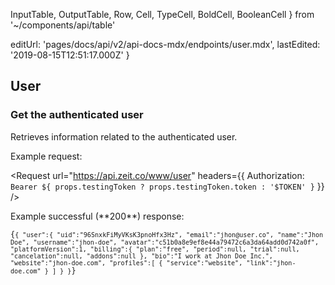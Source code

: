   InputTable,
  OutputTable,
  Row,
  Cell,
  TypeCell,
  BoldCell,
  BooleanCell
} from '~/components/api/table'

  editUrl: 'pages/docs/api/v2/api-docs-mdx/endpoints/user.mdx',
  lastEdited: '2019-08-15T12:51:17.000Z'
}

## User

### Get the authenticated user

<Endpoint method="GET" url="https://api.zeit.co/www/user" />

Retrieves information related to the authenticated user.

<Example>
<P>Example request:</P>

<Request
  url="https://api.zeit.co/www/user"
  headers={{
    Authorization: `Bearer ${
      props.testingToken ? props.testingToken.token : '$TOKEN'
    }`
  }}
/>

<P>Example successful (**200**) response:</P>

<Code lang="json">{`{
  "user":{
    "uid":"96SnxkFiMyVKsK3pnoHfx3Hz",
    "email":"jhon@user.co",
    "name":"Jhon Doe",
    "username":"jhon-doe",
    "avatar":"c51b0a8e9ef8e44a79472c6a3da64add0d742a0f",
    "platformVersion":1,
    "billing":{
      "plan":"free",
      "period":null,
      "trial":null,
      "cancelation":null,
      "addons":null
    },
    "bio":"I work at Jhon Doe Inc.",
    "website":"jhon-doe.com",
    "profiles":[
      {
        "service":"website",
        "link":"jhon-doe.com"
      }
    ]
  }
}`}</Code>
</Example>
